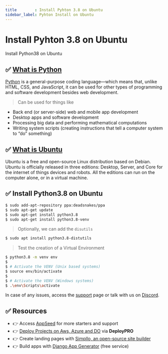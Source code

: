 ```yaml
---
title        : Install Pyhton 3.8 on Ubuntu
sidebar_label: Pyhton Install on Ubuntu
---
```


# Install Pyhton 3.8 on Ubuntu

<SubHeading>Install Python38 on Ubuntu</SubHeading>

## ✅ [What is Python](/content/what-is/python/)

[Python](https://www.python.org/) is a general-purpose coding language—which means that, unlike HTML, CSS, and JavaScript, 
it can be used for other types of programming and software development besides web development.

> Can be used for things like

- Back end (or server-side) web and mobile app development
- Desktop apps and software development
- Processing big data and performing mathematical computations
- Writing system scripts (creating instructions that tell a computer system to “do” something)

## ✅ [What is Ubuntu](/content/what-is/ubuntu/)

Ubuntu is a free and open-source Linux distribution based on Debian. Ubuntu is officially released in three editions: Desktop, Server, and Core for the internet of things devices and robots. 
All the editions can run on the computer alone, or in a virtual machine.

## ✅ Install Python3.8 on Ubuntu

```bash
$ sudo add-apt-repository ppa:deadsnakes/ppa
$ sudo apt-get update
$ sudo apt-get install python3.8
$ sudo apt-get install python3.8-venv
```

> Optionally, we can add the `disutils`

```bash
$ sudo apt install python3.8-distutils
```

> Test the creation of a Virtual Environment

```bash
$ python3.8 -m venv env
$
$ # Activate the VENV (Unix based systems)
$ source env/bin/activate
$
$ # Activate the VENV (Windows systems)
$ .\env\Scripts\activate
```

In case of any issues, access the [support](https://appseed.us/support) page or talk with us on [Discord](https://discord.gg/fZC6hup).

## ✅ Resources

- 👉 Access [AppSeed](https://appseed.us/) for more starters and support 
- 👉 [Deploy Projects on Aws, Azure and DO](https://www.docs.deploypro.dev/) via **DeployPRO**
- 👉 Create landing pages with [Simpllo, an open-source site builder](https://www.simpllo.com/)
- 👉 Build apps with [Django App Generator](https://app-generator.dev/django/) (free service)
